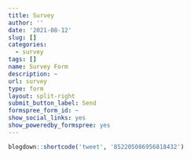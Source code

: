 ```yaml
---
title: Survey
author: ''
date: '2021-08-12'
slug: []
categories:
  - survey
tags: []
name: Survey Form
description: ~
url: survey
type: form
layout: split-right
submit_button_label: Send
formspree_form_id: ~
show_social_links: yes
show_poweredby_formspree: yes
---
```


```r
blogdown::shortcode('tweet', '852205086956818432')
```

